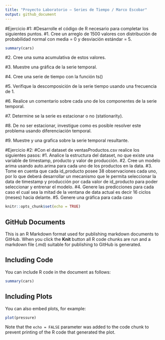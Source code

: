 ```yaml
---
title: "Proyecto Laboratorio – Series de Tiempo / Marco Escobar"
output: github_document
---
```


#Ejercicio #1:
#Desarrolle el código de R necesario para completar los siguientes puntos.
#1. Cree un arreglo de 1500 valores con distribución de probabilidad normal con media = 0 y desviación estándar = 5.

```r
summary(cars)
```

#2. Cree una suma acumulativa de estos valores.

#3. Muestre una gráfica de la serie temporal.

#4. Cree una serie de tiempo con la función ts()

#5. Verifique la descomposición de la serie tiempo usando una frecuencia de 1.

#6. Realice un comentario sobre cada uno de los componentes de la serie temporal.

#7. Determine se la serie es estacionar o no (stationarity).

#8. De no ser estacionar, investigue como es posible resolver este problema usando diferenciación temporal.

#9. Muestre y una grafica sobre la serie temporal resultante.

#Ejercicio #2:
#Con el dataset de ventasProductos.csv realice los siguientes pasos:
#1. Analice la estructura del dataset, no que existe una variable de timestamp, producto y valor de producción.
#2. Cree un modelo arima usando auto.arima para cada uno de los productos en la data.
#3. Tome en cuenta que cada id_producto posee 38 observaciones cada uno, por lo que deberá desarrollar un mecanismo que le permita seleccionar la data de timestamp y producción por cada valor de id_producto para poder seleccionar y entrenar el modelo.
#4. Genere las predicciones para cada caso el cual sea la mitad de la ventana de data actual es decir 16 ciclos (meses) hacia delante.
#5. Genere una gráfica para cada caso

```r
knitr::opts_chunk$set(echo = TRUE)
```

## GitHub Documents

This is an R Markdown format used for publishing markdown documents to GitHub. When you click the **Knit** button all R code chunks are run and a markdown file (.md) suitable for publishing to GitHub is generated.

## Including Code

You can include R code in the document as follows:

```r
summary(cars)
```

## Including Plots

You can also embed plots, for example:

```r
plot(pressure)
```

Note that the `echo = FALSE` parameter was added to the code chunk to prevent printing of the R code that generated the plot.
